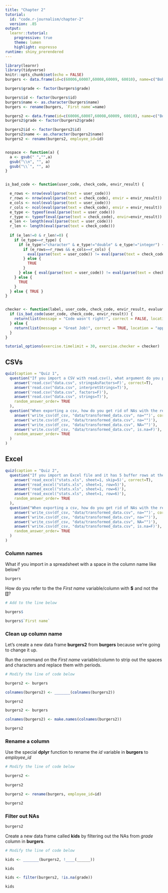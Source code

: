 ```yaml
---
title: "Chapter 2"
tutorial:
  id: "code.r-journalism/chapter-2"
  version: .85
output:
  learnr::tutorial:
    progressive: true
    theme: lumen
    highlight: espresso
runtime: shiny_prerendered
---
```




```r
library(learnr)
library(tidyverse)
knitr::opts_chunk$set(echo = FALSE)
burgers <- data.frame(id=c(60006,60007,60008,60009, 60010), name=c("Bob", "Linda", "Louise", "Tina", "Gene"), age=c(45, 44, 12, 13, 11), grade=c(NA, NA, "seventh", "eighth", "sixth"))

burgers$grade <- factor(burgers$grade)

burgers$id <- factor(burgers$id)
burgers$name <- as.character(burgers$name)
burgers <- rename(burgers, `First name`=name)

burgers2 <- data.frame(id=c(60006,60007,60008,60009, 60010), name=c("Bob", "Linda", "Louise", "Tina", "Gene"), age=c(45, 44, 12, 13, 11), grade=c(NA, NA, "seventh", "eighth", "sixth"))
burgers2$grade <- factor(burgers2$grade)

burgers2$id <- factor(burgers2$id)
burgers2$name <- as.character(burgers2$name)
burgers2 <- rename(burgers2, employee_id=id)


nospace <- function(a) {
  a <- gsub(" ","",a) 
  gsub("\\n", "", a)
  gsub("\\`", "", a)
}


is_bad_code <- function(user_code, check_code, envir_result) {

  e_rows <- nrow(eval(parse(text = user_code)))
  r_rows <- nrow(eval(parse(text = check_code), envir = envir_result))
  e_cols <- ncol(eval(parse(text = user_code)))
  r_cols <- ncol(eval(parse(text = check_code), envir = envir_result))
  e_type <- typeof(eval(parse(text = user_code)))
  r_type <- typeof(eval(parse(text = check_code), envir=envir_result))
  e_len <- length(eval(parse(text = user_code)))
  r_len <- length(eval(parse(text = check_code)))
  
  if (e_len!=0 & r_len!=0) {
    if (e_type==r_type) {
      if (e_type!="character" & e_type!="double" & e_type!="integer") {
        if (e_rows==r_rows && e_cols==r_cols) {
          eval(parse(text = user_code)) != eval(parse(text = check_code), envir = envir_result)
        } else {
          TRUE
        }
      } else { eval(parse(text = user_code)) != eval(parse(text = check_code), envir = envir_result) }
    } else {
      TRUE
    }
  } else { TRUE }
}


checker <- function(label, user_code, check_code, envir_result, evaluate_result, ...) {
  if (is_bad_code(user_code, check_code, envir_result)) {
    return(list(message = "Code wasn't right!", correct = FALSE, location = "append"))
  } else {
    return(list(message = "Great Job!", correct = TRUE, location = "append"))
  }
}  

tutorial_options(exercise.timelimit = 30, exercise.checker = checker)

```


## CSVs

```r
quiz(caption = "Quiz 1",
  question("If you import a CSV with read.csv(), what argument do you pass to make sure strings are not interpreted as factors?",
    answer('read.csv("data.csv", stringsAsFactors=F)', correct=T),
    answer('read.csv("data.csv", interpretStrings=T)'),
    answer('read.csv("data.csv", factors=F)'),
    answer('read.csv("data.csv", strings=T)'),
    random_answer_order= TRUE
  ),
  question("When exporting a csv, how do you get rid of NAs with the readr package?",
    answer('write_csv(df_csv, "data/transformed_data.csv", na="")', correct = TRUE),
    answer('write.csv(df_csv, "data/transformed_data.csv", na="")'),
    answer('write_csv(df_csv, "data/transformed_data.csv", NA="")'),
    answer('write.csv(df_csv, "data/transformed_data.csv", is.na=F)'),
    random_answer_order= TRUE
  )
)

```

## Excel

```r
quiz(caption = "Quiz 2",
  question("If you import an Excel file and it has 5 buffer rows at the top before the real data starts, how do you deal with that using the **readxl** package?",
    answer('read_excel("stats.xls", sheet=1, skip=5)', correct=T),
    answer('read_excel("stats.xls", sheet=1, row=5)'),
    answer('read_excel("stats.xls", sheet=1, row=6)'),
    answer('read_excel("stats.xls", sheet=1, row=6)'),
    random_answer_order= TRUE
  ),
  question("When exporting a csv, how do you get rid of NAs with the readr package?",
    answer('write_csv(df_csv, "data/transformed_data.csv", na="")', correct = TRUE),
    answer('write.csv(df_csv, "data/transformed_data.csv", na="")'),
    answer('write_csv(df_csv, "data/transformed_data.csv", NA="")'),
    answer('write.csv(df_csv, "data/transformed_data.csv", is.na=F)'),
    random_answer_order= TRUE
  )
)
```


### Column names

What if you import in a spreadsheet with a space in the column name like below?

```r
burgers
```

How do you refer to the the *First name* variable/column with **$** and not the **[]**?

```r
# Add to the line below 

burgers$
```


```r
burgers$`First name`
``` 



### Clean up column name

Let's create a new data frame **burgers2** from **burgers** because we're going to change it up.

Run the command on the *First name* variable/column to strip out the spaces and characters and replace them with periods.


```r
# Modify the line of code below

burgers2 <- burgers

colnames(burgers2) <- _______(colnames(burgers2))

burgers2
```


```r
burgers2 <- burgers

colnames(burgers2) <- make.names(colnames(burgers2))

burgers2
``` 


### Rename a column

Use the special **dplyr** function to rename the *id* variable in **burgers** to *employee_id*



```r
# Modify the line of code below

burgers2 <- 
  
burgers2
```


```r
burgers2 <- rename(burgers, employee_id=id)

burgers2
``` 



### Filter out NAs

```r
burgers2
```

Create a new data frame called **kids** by filtering out the NAs from *grade* column in **burgers**.


```r
# Modify the line of code below 

kids <- _______(burgers2, !____(______))

kids
```


```r
kids <- filter(burgers2, !is.na(grade))

kids
``` 

